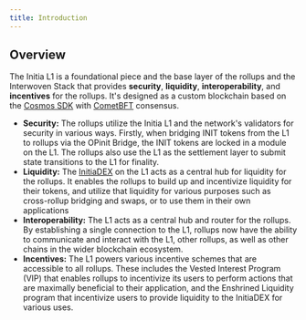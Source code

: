 ```yaml
---
title: Introduction
---
```


## Overview

The Initia L1 is a foundational piece and the base layer of the rollups and the Interwoven Stack that provides **security**, **liquidity**, **interoperability**, and **incentives** for the rollups. It's designed as a custom blockchain based on the [Cosmos SDK](https://docs.cosmos.network) with [CometBFT](https://docs.cometbft.com) consensus.

- **Security:** The rollups utilize the Initia L1 and the network's validators for security in various ways. Firstly, when bridging INIT tokens from the L1 to rollups via the OPinit Bridge, the INIT tokens are locked in a module on the L1. The rollups also use the L1 as the settlement layer to submit state transitions to the L1 for finality.
- **Liquidity:** The [InitiaDEX](/home/core-concepts/initiadex) on the L1 acts as a central hub for liquidity for the rollups. It enables the rollups to build up and incentivize liquidity for their tokens, and utilize that liquidity for various purposes such as cross-rollup bridging and swaps, or to use them in their own applications
- **Interoperability:** The L1 acts as a central hub and router for the rollups. By establishing a single connection to the L1, rollups now have the ability to communicate and interact with the L1, other rollups, as well as other chains in the wider blockchain ecosystem.
- **Incentives:** The L1 powers various incentive schemes that are accessible to all rollups. These includes the Vested Interest Program (VIP) that enables rollups to incentivize its users to perform actions that are maximally beneficial to their application, and the Enshrined Liquidity program that incentivize users to provide liquidity to the InitiaDEX for various uses.
